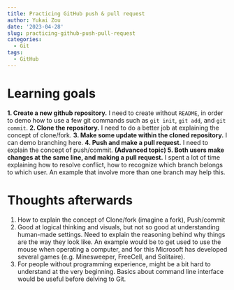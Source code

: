 ```yaml
---
title: Practicing GitHub push & pull request
author: Yukai Zou
date: '2023-04-28'
slug: practicing-github-push-pull-request
categories:
  - Git
tags:
  - GitHub
---
```


# Learning goals

**1. Create a new github repository.** I need to create without `README`, in order to demo how to use a few git commands such as `git init`, `git add`, and `git commit`.
**2. Clone the repository.** I need to do a better job at explaining the concept of clone/fork.
**3. Make some update within the cloned repository.** I can demo branching here.
**4. Push and make a pull request.** I need to explain the concept of push/commit.
**(Advanced topic) 5. Both users make changes at the same line, and making a pull request.** I spent a lot of time explaining how to resolve conflict, how to recognize which branch belongs to which user. An example that involve more than one branch may help this.

# Thoughts afterwards

1. How to explain the concept of Clone/fork (imagine a fork), Push/commit
2. Good at logical thinking and visuals, but not so good at understanding human-made settings. Need to explain the reasoning behind why things are the way they look like. An example would be to get used to use the mouse when operating a computer, and for this Microsoft has developed several games (e.g. Minesweeper, FreeCell, and Solitaire).
3. For people without programming experience, might be a bit hard to understand at the very beginning. Basics about command line interface would be useful before delving to Git.